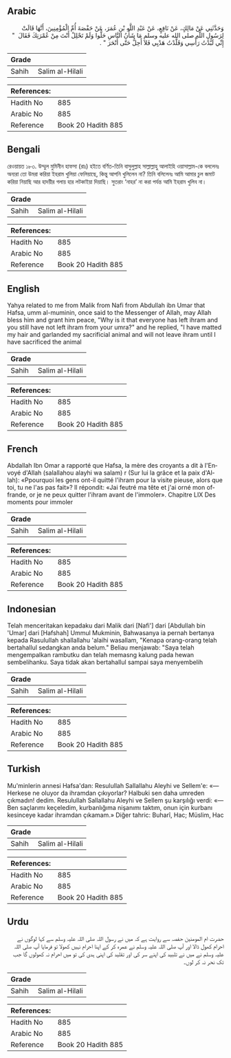 ## Arabic


<div dir="rtl" lang="ar" style={{fontSize:'larger',backgroundColor:'#f8f9fa',padding:20}}>
وَحَدَّثَنِي عَنْ مَالِكٍ، عَنْ نَافِعٍ، عَنْ عَبْدِ اللَّهِ بْنِ عُمَرَ، عَنْ حَفْصَةَ أُمِّ الْمُؤْمِنِينَ، أَنَّهَا قَالَتْ لِرَسُولِ اللَّهِ صلى الله عليه وسلم مَا شَأْنُ النَّاسِ حَلُّوا وَلَمْ تَحْلِلْ أَنْتَ مِنْ عُمْرَتِكَ فَقَالَ ‏ "‏ إِنِّي لَبَّدْتُ رَأْسِي وَقَلَّدْتُ هَدْيِي فَلاَ أَحِلُّ حَتَّى أَنْحَرَ ‏"‏ ‏.‏
</div>
<div style={{backgroundColor:'#f8f9fa',padding:20, marginBottom: 10}}><table> <thead> <tr> <th>Grade</th> <th></th> </tr> </thead> <tbody> <tr><td>Sahih</td><td>Salim al-Hilali</td></tr></tbody></table><table> <thead> <tr> <th>References:</th> <th></th> </tr> </thead> <tbody><tr><td>Hadith No</td><td>885</td></tr><tr><td>Arabic No</td><td>885</td></tr><tr><td>Reference</td><td>Book 20 Hadith 885</td></tr></tbody></table></div>

## Bengali


<div dir="ltr" lang="bn" style={{fontSize:'larger',backgroundColor:'#f8f9fa',padding:20}}>
রেওয়ায়ত ১৮৩. উম্মুল মুমিনীন হাফসা (রাঃ) হইতে বর্ণিত-তিনি বাসুলুল্লাহ সাল্লাল্লাহু আলাইহি ওয়াসাল্লাম-কে বললেনঃ অন্যরা তো উমরা করিয়া ইহরাম খুলিয়া ফেলিয়াছে, কিন্তু আপনি খুলিলেন না? তিনি বলিলেনঃ আমি আমার চুল জমাট করিয়া নিয়াছি আর হাদয়ীর গলায় হার লটকাইয়া দিয়াছি। সুতরাং ‘নাহর’ না করা পর্যন্ত আমি ইহরাম খুলিব না।
</div>
<div style={{backgroundColor:'#f8f9fa',padding:20, marginBottom: 10}}><table> <thead> <tr> <th>Grade</th> <th></th> </tr> </thead> <tbody> <tr><td>Sahih</td><td>Salim al-Hilali</td></tr></tbody></table><table> <thead> <tr> <th>References:</th> <th></th> </tr> </thead> <tbody><tr><td>Hadith No</td><td>885</td></tr><tr><td>Arabic No</td><td>885</td></tr><tr><td>Reference</td><td>Book 20 Hadith 885</td></tr></tbody></table></div>

## English


<div dir="ltr" lang="en" style={{fontSize:'larger',backgroundColor:'#f8f9fa',padding:20}}>
Yahya related to me from Malik from Nafi from Abdullah ibn Umar that Hafsa, umm al-muminin, once said to the Messenger of Allah, may Allah bless him and grant him peace, "Why is it that everyone has left ihram and you still have not left ihram from your umra?" and he replied, "I have matted my hair and garlanded my sacrificial animal and will not leave ihram until I have sacrificed the animal
</div>
<div style={{backgroundColor:'#f8f9fa',padding:20, marginBottom: 10}}><table> <thead> <tr> <th>Grade</th> <th></th> </tr> </thead> <tbody> <tr><td>Sahih</td><td>Salim al-Hilali</td></tr></tbody></table><table> <thead> <tr> <th>References:</th> <th></th> </tr> </thead> <tbody><tr><td>Hadith No</td><td>885</td></tr><tr><td>Arabic No</td><td>885</td></tr><tr><td>Reference</td><td>Book 20 Hadith 885</td></tr></tbody></table></div>

## French


<div dir="ltr" lang="fr" style={{fontSize:'larger',backgroundColor:'#f8f9fa',padding:20}}>
Abdallah Ibn Omar a rapporté que Hafsa, la mère des croyants a dit à l'Envoyé d'Allah (salallahou alayhi wa salam) r (Sur lui la grâce et la paix d'Allah): «Ppourquoi les gens ont-il quitté l'ihram pour la visite pieuse, alors que toi, tu ne l'as pas fait»? Il répondit: «Jai feutré ma tête et j'ai orné mon offrande, or je ne peux quitter l'ihram avant de l'immoler». Chapitre LIX Des moments pour immoler
</div>
<div style={{backgroundColor:'#f8f9fa',padding:20, marginBottom: 10}}><table> <thead> <tr> <th>Grade</th> <th></th> </tr> </thead> <tbody> <tr><td>Sahih</td><td>Salim al-Hilali</td></tr></tbody></table><table> <thead> <tr> <th>References:</th> <th></th> </tr> </thead> <tbody><tr><td>Hadith No</td><td>885</td></tr><tr><td>Arabic No</td><td>885</td></tr><tr><td>Reference</td><td>Book 20 Hadith 885</td></tr></tbody></table></div>

## Indonesian


<div dir="ltr" lang="id" style={{fontSize:'larger',backgroundColor:'#f8f9fa',padding:20}}>
Telah menceritakan kepadaku dari Malik dari [Nafi'] dari [Abdullah bin 'Umar] dari [Hafshah] Ummul Mukminin, Bahwasanya ia pernah bertanya kepada Rasulullah shallallahu 'alaihi wasallam, "Kenapa orang-orang telah bertahallul sedangkan anda belum." Beliau menjawab: "Saya telah mengempalkan rambutku dan telah memasng kalung pada hewan sembelihanku. Saya tidak akan bertahallul sampai saya menyembelih
</div>
<div style={{backgroundColor:'#f8f9fa',padding:20, marginBottom: 10}}><table> <thead> <tr> <th>Grade</th> <th></th> </tr> </thead> <tbody> <tr><td>Sahih</td><td>Salim al-Hilali</td></tr></tbody></table><table> <thead> <tr> <th>References:</th> <th></th> </tr> </thead> <tbody><tr><td>Hadith No</td><td>885</td></tr><tr><td>Arabic No</td><td>885</td></tr><tr><td>Reference</td><td>Book 20 Hadith 885</td></tr></tbody></table></div>

## Turkish


<div dir="ltr" lang="tr" style={{fontSize:'larger',backgroundColor:'#f8f9fa',padding:20}}>
Mu'minlerin annesi Hafsa'dan: Resulullah Sallallahu Aleyhi ve Sellem'e: «— Herkese ne oluyor da ihramdan çıkıyorlar? Halbuki sen daha umreden çıkmadın! dedim. Resulullah Sallallahu Aleyhi ve Sellem şu karşılığı verdi: «— Ben saçlarımı keçeledim, kurbanlığıma nişanımı taktım, onun için kurbanı kesinceye kadar ihramdan çıkamam.» Diğer tahric: Buharî, Hac; Müslim, Hac
</div>
<div style={{backgroundColor:'#f8f9fa',padding:20, marginBottom: 10}}><table> <thead> <tr> <th>Grade</th> <th></th> </tr> </thead> <tbody> <tr><td>Sahih</td><td>Salim al-Hilali</td></tr></tbody></table><table> <thead> <tr> <th>References:</th> <th></th> </tr> </thead> <tbody><tr><td>Hadith No</td><td>885</td></tr><tr><td>Arabic No</td><td>885</td></tr><tr><td>Reference</td><td>Book 20 Hadith 885</td></tr></tbody></table></div>

## Urdu


<div dir="rtl" lang="ur" style={{fontSize:'larger',backgroundColor:'#f8f9fa',padding:20}}>
حضرت ام المومنین حفصہ سے روایت ہے کہ میں نے رسول اللہ صلی اللہ علیہ وسلم سے کہا لوگوں نے احرام کھول ڈالا اور آپ صلی اللہ علیہ وسلم نے عمرہ کر کے اپنا احرام نہیں کھولا تو فرمایا آپ صلی اللہ علیہ وسلم نے میں نے تلبید کی اپنے سر کی اور تقلید کی اپنی ہدی کی تو میں احرام نہ کھولوں گا جب تک نحر نہ کر لوں۔
</div>
<div style={{backgroundColor:'#f8f9fa',padding:20, marginBottom: 10}}><table> <thead> <tr> <th>Grade</th> <th></th> </tr> </thead> <tbody> <tr><td>Sahih</td><td>Salim al-Hilali</td></tr></tbody></table><table> <thead> <tr> <th>References:</th> <th></th> </tr> </thead> <tbody><tr><td>Hadith No</td><td>885</td></tr><tr><td>Arabic No</td><td>885</td></tr><tr><td>Reference</td><td>Book 20 Hadith 885</td></tr></tbody></table></div>